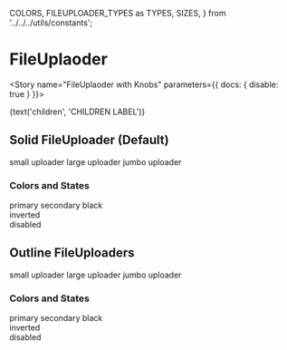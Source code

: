 
  COLORS,
  FILEUPLOADER_TYPES as TYPES,
  SIZES,
} from '../../../utils/constants';


<Meta component={FileUploader} title="Components/Molecules/Form Controls/FileUploader" />

# FileUplaoder
<Description of={FileUploader} />
<ArgsTable of={FileUploader} />

<Story name="FileUplaoder with Knobs" parameters={{ docs: { disable: true } }}>
  <form id="fileUploaderWithKnobForm">
    <FileUploader
      accept={text('accept', '')}
      capture={select('capture', ['', 'user', 'environment'])}
      className={text('className', '')}
      color={select('color', COLORS, 'primary')}
      disabled={boolean('disabled', false)}
      errorMsg={text('errorMsg', '')}
      formId={text('formId', 'fileUploaderWithKnobForm')}
      handleClick={action('`FileUploader with Knobs` onChange event triggered.')}
      multiple={boolean('multiple', false)}
      name={text('name', 'fileUploaderWithKnobs')}
      size={select('size', SIZES, 'small')}
      type={select('type', TYPES, 'default')}
    >
      {text('children', 'CHILDREN LABEL')}
    </FileUploader>
  </form>
</Story>

## Solid FileUploader (Default)
<Canvas>
  <Story name="Solid Small">
     <FileUploader
        accept="*"
        name="solid_small"
        size="small"
      >
        small uploader
      </FileUploader>
  </Story>
  <Story name="Solid Large (Default)">
     <FileUploader
        accept="*"
        name="solid_large"
        size="large"
      >
        large uploader
      </FileUploader>
  </Story>
  <Story name="Solid Jumbo">
     <FileUploader
        accept="*"
        name="solid_jumbo"
        size="jumbo"
      >
        jumbo uploader
      </FileUploader>
  </Story>
</Canvas>

### Colors and States
<Canvas>
  <Story name="Solid Primary (Default)">
    <FileUploader
      accept="*"
      color="primary"
      name="soild_primary"
      size="small"
    >
      primary
    </FileUploader>
  </Story>
  <Story name="Solid Secondary">
    <FileUploader
      accept="*"
      color="secondary"
      name="soild_secondary"
      size="small"
    >
      secondary
    </FileUploader>
  </Story>
  <Story name="Solid Black">
    <FileUploader
      accept="*"
      color="black"
      name="soild_black"
      size="small"
    >
      black
    </FileUploader>
  </Story>
  <Story name="Solid Inverted">
    <div style={{backgroundColor:'black'}}>
      <FileUploader
        accept="*"
        color="inverted"
        name="soild_inverted"
        size="small"
      >
        inverted
      </FileUploader>
    </div>
  </Story>
  <Story name="Solid Disabled">
    <FileUploader
      accept="*"
      disabled={true}
      name="soild_disabled"
      size="small"
    >
      disabled
    </FileUploader>
  </Story>
</Canvas>

## Outline FileUploaders
<Canvas>
  <Story name="Outline Small">
     <FileUploader
        accept="*"
        name="outline_small"
        size="small"
        type="outline"
      >
        small uploader
      </FileUploader>
  </Story>
  <Story name="Outline Large (Default)">
     <FileUploader
        accept="*"
        name="outline_large"
        size="large"
        type="outline"
      >
        large uploader
      </FileUploader>
  </Story>
  <Story name="Outline Jumbo">
     <FileUploader
        accept="*"
        name="outline_jumbo"
        size="jumbo"
        type="outline"
      >
        jumbo uploader
      </FileUploader>
  </Story>
</Canvas>

### Colors and States
<Canvas>
  <Story name="Outline Primary (Default)">
    <FileUploader
      accept="*"
      color="primary"
      name="outline_primary"
      size="small"
      type="outline"
    >
      primary
    </FileUploader>
  </Story>
  <Story name="Outline Secondary">
    <FileUploader
      accept="*"
      color="secondary"
      name="outline_secondary"
      size="small"
      type="outline"
    >
      secondary
    </FileUploader>
  </Story>
  <Story name="Outline Black">
    <FileUploader
      accept="*"
      color="black"
      name="outline_black"
      size="small"
      type="outline"
    >
      black
    </FileUploader>
  </Story>
  <Story name="Outline Inverted">
    <div style={{backgroundColor:'black'}}>
      <FileUploader
        accept="*"
        color="inverted"
        name="outline_inverted"
        size="small"
        type="outline"
      >
        inverted
      </FileUploader>
    </div>
  </Story>
  <Story name="Outline Disabled">
    <FileUploader
      accept="*"
      disabled={true}
      name="outline_disabled"
      size="small"
      type="outline"
    >
      disabled
    </FileUploader>
  </Story>
</Canvas>
